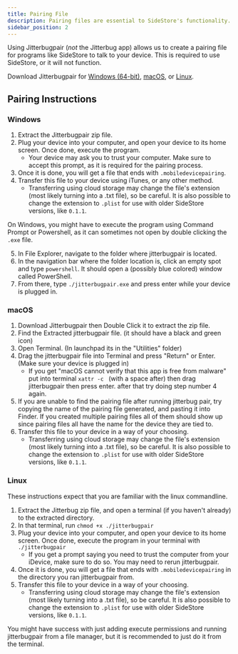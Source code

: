 ```yaml
---
title: Pairing File
description: Pairing files are essential to SideStore's functionality.
sidebar_position: 2
---
```


Using Jitterbugpair (*not* the Jitterbug app) allows us to create a pairing file for programs like SideStore to talk to your device. This is required to use SideStore, or it will not function.

Download Jitterbugpair for [Windows (64-bit)](https://github.com/osy/Jitterbug/releases/download/v1.3.1/jitterbugpair-win64.zip), [macOS](https://github.com/SideStore/SideStore-Docs/releases/download/need-a-place-to-put-jittterbug/jitterbugpair), or [Linux](https://github.com/osy/Jitterbug/releases/download/v1.3.1/jitterbugpair-linux.zip).

## Pairing Instructions

### Windows

1. Extract the Jitterbugpair zip file.
2. Plug your device into your computer, and open your device to its home screen. Once done, execute the program.
    * Your device may ask you to trust your computer. Make sure to accept this prompt, as it is required for the pairing process.
3. Once it is done, you will get a file that ends with `.mobiledevicepairing`.
4. Transfer this file to your device using iTunes, or any other method.
    * Transferring using cloud storage may change the file's extension (most likely turning into a .txt file), so be careful. It is also possible to change the extension to `.plist` for use with older SideStore versions, like `0.1.1`.

On Windows, you might have to execute the program using Command Prompt or Powershell, as it can sometimes not open by double clicking the `.exe` file.

5. In File Explorer, navigate to the folder where jitterbugpair is located.
6. In the navigation bar where the folder location is, click an empty spot and type `powershell`. It should open a (possibly blue colored) window called PowerShell.
7. From there, type `./jitterbugpair.exe` and press enter while your device is plugged in.


<!-- Credit: Stossy11 -->
### macOS

1. Download Jitterbugpair then Double Click it to extract the zip file.
2. Find the Extracted jitterbugpair file. (it should have a black and green icon)
3. Open Terminal. (In launchpad its in the "Utilities" folder)
4. Drag the jitterbugpair file into Terminal and press "Return" or Enter. (Make sure your device is plugged in)
    * If you get "macOS cannot verify that this app is free from malware" put into terminal `xattr -c ` (with a space after) then drag jitterbugpair then press enter. after that try doing step number 4 again.
5. If you are unable to find the pairing file after running jitterbug pair, try copying the name of the pairing file generated, and pasting it into Finder. If you created multiple pairing files all of them should show up since pairing files all have the name for the device they are tied to.
6. Transfer this file to your device in a way of your choosing.
    * Transferring using cloud storage may change the file's extension (most likely turning into a .txt file), so be careful. It is also possible to change the extension to `.plist` for use with older SideStore versions, like `0.1.1`.

### Linux

These instructions expect that you are familiar with the linux commandline.

1. Extract the Jitterbug zip file, and open a terminal (if you haven't already) to the extracted directory. 
2. In that terminal, run `chmod +x ./jitterbugpair`
3. Plug your device into your computer, and open your device to its home screen. Once done, execute the program in your terminal with `./jitterbugpair`
    * If you get a prompt saying you need to trust the computer from your iDevice, make sure to do so. You may need to rerun jitterbugpair.
4. Once it is done, you will get a file that ends with `.mobiledevicepairing` in the directory you ran jitterbugpair from.
5. Transfer this file to your device in a way of your choosing.
    * Transferring using cloud storage may change the file's extension (most likely turning into a .txt file), so be careful. It is also possible to change the extension to `.plist` for use with older SideStore versions, like `0.1.1`.

You might have success with just adding execute permissions and running jitterbugpair from a file manager, but it is recommended to just do it from the terminal.

